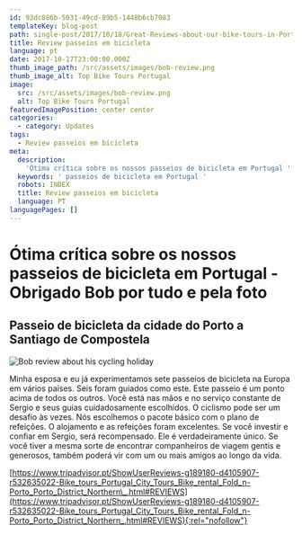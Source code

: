 ```yaml
---
id: 93dc886b-5031-49cd-89b5-1448b6cb7083
templateKey: blog-post
path: single-post/2017/10/18/Great-Reviews-about-our-bike-tours-in-Portugal-pt
title: Review passeios em bicicleta
language: pt
date: 2017-10-17T23:00:00.000Z
thumb_image_path: /src/assets/images/bob-review.png
thumb_image_alt: Top Bike Tours Portugal
image:
  src: /src/assets/images/bob-review.png
  alt: Top Bike Tours Portugal
featuredImagePosition: center center
categories:
  - category: Updates
tags:
  - Review passeios em bicicleta
meta:
  description:
    'Ótima crítica sobre os nossos passeios de bicicleta em Portugal '
  keywords: ' passeios de bicicleta em Portugal '
  robots: INDEX
  title: Review passeios em bicicleta
  language: PT
languagePages: []
---
```


# Ótima crítica sobre os nossos passeios de bicicleta em Portugal - Obrigado Bob por tudo e pela foto

## Passeio de bicicleta da cidade do Porto a Santiago de Compostela

![Bob review about his cycling holiday](/src/assets/images/bob-review.png 'Bob review about his cycling holiday')

Minha esposa e eu já experimentamos sete passeios de bicicleta na Europa em
vários países. Seis foram guiados como este. Este passeio é um ponto acima de
todos os outros. Você está nas mãos e no serviço constante de Sergio e seus
guias cuidadosamente escolhidos. O ciclismo pode ser um desafio às vezes. Nós
escolhemos o pacote básico com o plano de refeições. O alojamento e as refeições
foram excelentes. Se você investir e confiar em Sergio, será recompensado. Ele é
verdadeiramente único. Se você tiver a mesma sorte de encontrar companheiros de
viagem gentis e generosos, também poderá vir com um ou mais amigos ao longo da
vida.

[https://www.tripadvisor.pt/ShowUserReviews-g189180-d4105907-r532635022-Bike_tours_Portugal_City_Tours_Bike_rental_Fold_n-Porto_Porto_District_Northern\_.html#REVIEWS](https://www.tripadvisor.pt/ShowUserReviews-g189180-d4105907-r532635022-Bike_tours_Portugal_City_Tours_Bike_rental_Fold_n-Porto_Porto_District_Northern_.html#REVIEWS){:rel="nofollow"}
